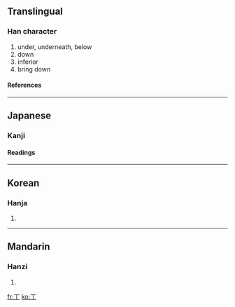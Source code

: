 {{see|下}}<!-- may be replaced by zh-forms -->

==Translingual==
===Han character===
{{Han char|rad=一|as=01|sn=2|four=|canj=一中 (ML), X一中 (XML)}}
# under, underneath, below
# down
# inferior
# bring down
====References====
{{Han ref|kx=0076.020|dkj=00008|dj=0137.030|hdz=10002.040|uh=4E05|ud=19973}}
----

==Japanese==
===Kanji===
{{ja-kanji|grade=|rs=一01}}
====Readings====
{{ja-readings|on=[[か]] (ka)|kun=[[しも]] (shimo)}}
----
==Korean==
===Hanja===
{{ko-hanja|hangeul=하|rv=ha|mr=ha}}
# {{defn|Korean}}
----
==Mandarin==
===Hanzi===
{{cmn-hanzi|pin=wàn (wan4), xià (xia4)|wg=wan<sup>4</sup>, hsia<sup>4</sup>|y=}}
# {{defn|Mandarin}}

[[fr:丅]]
[[ko:丅]]